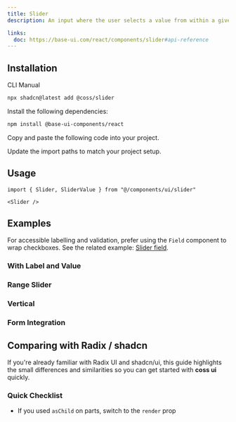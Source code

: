 ```yaml
---
title: Slider
description: An input where the user selects a value from within a given range.

links:
  doc: https://base-ui.com/react/components/slider#api-reference
---
```


<ComponentPreview
  name="slider-demo"
  className="[&_.preview>*]:w-full [&_.preview>*]:max-w-64"
/>

## Installation

<CodeTabs>

<TabsList>
  <TabsTab value="cli">CLI</TabsTab>
  <TabsTab value="manual">Manual</TabsTab>
</TabsList>
<TabsPanel value="cli">

```bash
npx shadcn@latest add @coss/slider
```

</TabsPanel>

<TabsPanel value="manual">

<Steps>

<Step>Install the following dependencies:</Step>

```bash
npm install @base-ui-components/react
```

<Step>Copy and paste the following code into your project.</Step>

<ComponentSource name="slider" title="components/ui/slider.tsx" />

<Step>Update the import paths to match your project setup.</Step>

</Steps>

</TabsPanel>

</CodeTabs>

## Usage

```tsx
import { Slider, SliderValue } from "@/components/ui/slider"
```

```tsx
<Slider />
```

## Examples

For accessible labelling and validation, prefer using the `Field` component to wrap checkboxes. See the related example: [Slider field](/ui/docs/components/field#slider-field).

### With Label and Value

<ComponentPreview
  name="slider-with-label-value"
  className="[&_.preview>*]:w-full [&_.preview>*]:max-w-64"
/>

### Range Slider

<ComponentPreview
  name="slider-range"
  className="[&_.preview>*]:w-full [&_.preview>*]:max-w-64"
/>

### Vertical

<ComponentPreview name="slider-vertical" />

### Form Integration

<ComponentPreview
  name="slider-form"
  className="[&_.preview>*]:w-full [&_.preview>*]:max-w-64"
/>

## Comparing with Radix / shadcn

If you're already familiar with Radix UI and shadcn/ui, this guide highlights the small differences and similarities so you can get started with **coss ui** quickly.

### Quick Checklist

- If you used `asChild` on parts, switch to the `render` prop
